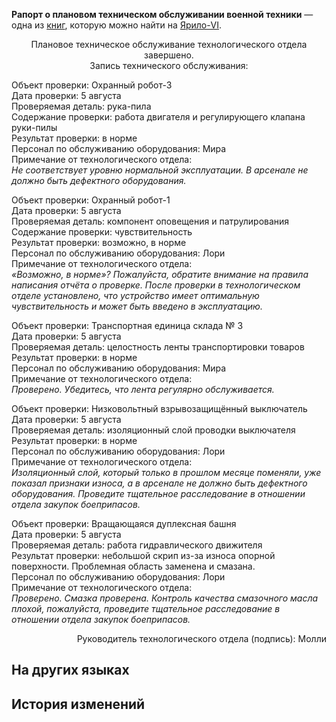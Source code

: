 {{Книга Инфобокс
|id           = 097
|Название     = Рапорт о плановом техническом обслуживании военной техники
|Изображение  = Item Jarilo-VI Readable.png
|Мир          = Ярило-VI
|Томов        = 1
|Автор        = <!--нужно добавить-->
|Описание     = Отдел логистики Среброгривых Стражей периодически выпускает это уведомление о плановом техническом обслуживании. Жаль, что так мало людей обращают на него внимание.
|Том1         = {{tx}}
|Источник1    = {{tx|Отсутствует источник}}
|Персонажи    = 
|Фракции      = 
}}
'''Рапорт о плановом техническом обслуживании военной техники''' — одна из [[Книги|книг]], которую можно найти на [[Ярило-VI]].
<!--
==Получение==
<gallery>
Книга НАЗВАНИЕ.png|НАЗВАНИЕ
Локация НАЗВАНИЕ.png|Расположение на карте. Ближайший пространственный якорь «[[НАЗВАНИЕ]]»
</gallery>
-->
<div align="center">Плановое техническое обслуживание технологического отдела завершено.<br />
Запись технического обслуживания:</div>

Объект проверки: Охранный робот-3<br />
Дата проверки: 5 августа<br />
Проверяемая деталь: рука-пила<br />
Содержание проверки: работа двигателя и регулирующего клапана руки-пилы<br />
Результат проверки: в норме<br />
Персонал по обслуживанию оборудования: Мира<br />
Примечание от технологического отдела:<br />
''Не соответствует уровню нормальной эксплуатации. В арсенале не должно быть дефектного оборудования.''

Объект проверки: Охранный робот-1<br />
Дата проверки: 5 августа<br />
Проверяемая деталь: компонент оповещения и патрулирования<br />
Содержание проверки: чувствительность<br />
Результат проверки: возможно, в норме<br />
Персонал по обслуживанию оборудования: Лори<br />
Примечание от технологического отдела:<br />
''«Возможно, в норме»? Пожалуйста, обратите внимание на правила написания отчёта о проверке. После проверки в технологическом отделе установлено, что устройство имеет оптимальную чувствительность и может быть введено в эксплуатацию.''

Объект проверки: Транспортная единица склада №&nbsp;3<br />
Дата проверки: 5 августа<br />
Проверяемая деталь: целостность ленты транспортировки товаров<br />
Результат проверки: в норме<br />
Персонал по обслуживанию оборудования: Мира<br />
Примечание от технологического отдела:<br />
''Проверено. Убедитесь, что лента регулярно обслуживается.''

Объект проверки: Низковольтный взрывозащищённый выключатель<br />
Дата проверки: 5 августа<br />
Проверяемая деталь: изоляционный слой проводки выключателя<br />
Результат проверки: в норме<br />
Персонал по обслуживанию оборудования: Лори<br />
Примечание от технологического отдела:<br />
''Изоляционный слой, который только в прошлом месяце поменяли, уже показал признаки износа, а в арсенале не должно быть дефектного оборудования. Проведите тщательное расследование в отношении отдела закупок боеприпасов.''

Объект проверки: Вращающаяся дуплексная башня<br />
Дата проверки: 5 августа<br />
Проверяемая деталь: работа гидравлического движителя<br />
Результат проверки: небольшой скрип из-за износа опорной поверхности. Проблемная область заменена и смазана.<br />
Персонал по обслуживанию оборудования: Лори<br />
Примечание от технологического отдела:<br />
''Проверено. Смазка проверена. Контроль качества смазочного масла плохой, пожалуйста, проведите тщательное расследование в отношении отдела закупок боеприпасов.''

<div align="right">Руководитель технологического отдела (подпись): Молли</div>

==На других языках==
{{На других языках
|en   = Military Machinery Routine Maintenance Record Form
|zhs  = 军用机械例行检修记录表
|zht  = 軍用機械例行檢修紀錄表
|ja   = 軍用機械定期メンテナンス記録表
|ko   = 군용 장비 정기 점검 기록표
|es   = Registro de inspecciones rutinarias del equipamiento militar
|fr   = Formulaire d'historique de maintenance de routine d'engins militaires
|ru   = Рапорт о плановом техническом обслуживании военной техники
|th   = ตารางบันทึกการบำรุงรักษาเครื่องจักรทางทหาร
|vi   = Bản Ghi Chép Tu Sửa Máy Móc Quân Dụng
|de   = Aufzeichnungen über routinemäßige Wartung von Militärmaschinen
|id   = Catatan Pemeliharaan Rutin Mesin Militer
|pt   = Formulário de Registro de Manutenção de Rotina de Maquinário Militar
}}

==История изменений==
{{История изменений|2.7}}